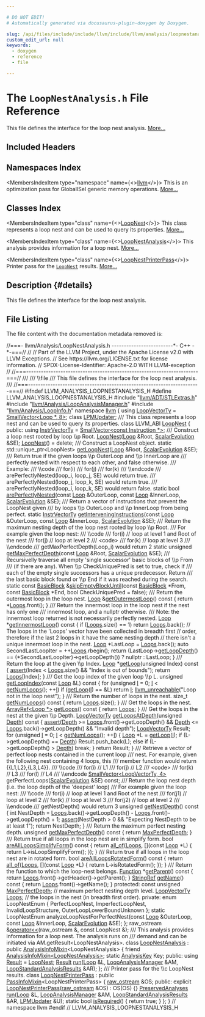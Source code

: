 ```yaml
---

# DO NOT EDIT!
# Automatically generated via docusaurus-plugin-doxygen by Doxygen.

slug: /api/files/include/include/llvm/include/llvm/analysis/loopnestanalysis-h
custom_edit_url: null
keywords:
  - doxygen
  - reference
  - file

---
```





# The `LoopNestAnalysis.h` File Reference

<DoxygenPage pluginConfig={pluginConfig}>

This file defines the interface for the loop nest analysis. <a href="#details">More...</a>

## Included Headers

<IncludesList>
<IncludesListItem
  filePath="llvm/ADT/STLExtras.h"
  permalink="/docs/api/files/include/include/llvm/include/llvm/adt/stlextras-h"
  isLocal="true" />
<IncludesListItem
  filePath="llvm/Analysis/LoopAnalysisManager.h"
  permalink="/docs/api/files/include/include/llvm/include/llvm/analysis/loopanalysismanager-h"
  isLocal="true" />
<IncludesListItem
  filePath="llvm/Analysis/LoopInfo.h"
  permalink="/docs/api/files/include/include/llvm/include/llvm/analysis/loopinfo-h"
  isLocal="true" />
</IncludesList>

## Namespaces Index

<MembersIndex>

<MembersIndexItem
  type="namespace"
  name={<><a href="/docs/api/namespaces/llvm">llvm</a></>}>
This is an optimization pass for GlobalISel generic memory operations. <a href="/docs/api/namespaces/llvm/#details">More...</a>
</MembersIndexItem>

</MembersIndex>

## Classes Index

<MembersIndex>

<MembersIndexItem
  type="class"
  name={<><a href="/docs/api/classes/llvm/loopnest">LoopNest</a></>}>
This class represents a loop nest and can be used to query its properties. <a href="/docs/api/classes/llvm/loopnest/#details">More...</a>
</MembersIndexItem>

<MembersIndexItem
  type="class"
  name={<><a href="/docs/api/classes/llvm/loopnestanalysis">LoopNestAnalysis</a></>}>
This analysis provides information for a loop nest. <a href="/docs/api/classes/llvm/loopnestanalysis/#details">More...</a>
</MembersIndexItem>

<MembersIndexItem
  type="class"
  name={<><a href="/docs/api/classes/llvm/loopnestprinterpass">LoopNestPrinterPass</a></>}>
Printer pass for the <code><a href="/docs/api/classes/llvm/loopnest">LoopNest</a></code> results. <a href="/docs/api/classes/llvm/loopnestprinterpass/#details">More...</a>
</MembersIndexItem>

</MembersIndex>

## Description {#details}

This file defines the interface for the loop nest analysis.

## File Listing

The file content with the documentation metadata removed is:

<ProgramListing>

<Link id="l00001" /><CodeLine lineNumber="1"><span class="doxyHighlightComment">//===- llvm/Analysis/LoopNestAnalysis.h -------------------------&#42;- C++ -&#42;-===//</span></CodeLine>
<Link id="l00002" /><CodeLine lineNumber="2"><span class="doxyHighlightComment">//</span></CodeLine>
<Link id="l00003" /><CodeLine lineNumber="3"><span class="doxyHighlightComment">// Part of the LLVM Project, under the Apache License v2.0 with LLVM Exceptions.</span></CodeLine>
<Link id="l00004" /><CodeLine lineNumber="4"><span class="doxyHighlightComment">// See https://llvm.org/LICENSE.txt for license information.</span></CodeLine>
<Link id="l00005" /><CodeLine lineNumber="5"><span class="doxyHighlightComment">// SPDX-License-Identifier: Apache-2.0 WITH LLVM-exception</span></CodeLine>
<Link id="l00006" /><CodeLine lineNumber="6"><span class="doxyHighlightComment">//</span></CodeLine>
<Link id="l00007" /><CodeLine lineNumber="7"><span class="doxyHighlightComment">//===----------------------------------------------------------------------===//</span></CodeLine>
<Link id="l00008" /><CodeLine lineNumber="8"><span class="doxyHighlightComment">///</span></CodeLine>
<Link id="l00009" /><CodeLine lineNumber="9"><span class="doxyHighlightComment">/// \\file</span></CodeLine>
<Link id="l00010" /><CodeLine lineNumber="10"><span class="doxyHighlightComment">/// This file defines the interface for the loop nest analysis.</span></CodeLine>
<Link id="l00011" /><CodeLine lineNumber="11"><span class="doxyHighlightComment">///</span></CodeLine>
<Link id="l00012" /><CodeLine lineNumber="12"><span class="doxyHighlightComment">//===----------------------------------------------------------------------===//</span></CodeLine>
<Link id="l00013" /><CodeLine lineNumber="13"></CodeLine>
<Link id="l00014" /><CodeLine lineNumber="14"><span class="doxyHighlightPreprocessor">#ifndef LLVM&#95;ANALYSIS&#95;LOOPNESTANALYSIS&#95;H</span></CodeLine>
<Link id="l00015" /><CodeLine lineNumber="15"><span class="doxyHighlightPreprocessor">#define LLVM&#95;ANALYSIS&#95;LOOPNESTANALYSIS&#95;H</span></CodeLine>
<Link id="l00016" /><CodeLine lineNumber="16"></CodeLine>
<Link id="l00017" /><CodeLine lineNumber="17"><span class="doxyHighlightPreprocessor">#include &quot;<a href="/docs/api/files/include/include/llvm/include/llvm/adt/stlextras-h">llvm/ADT/STLExtras.h</a>&quot;</span></CodeLine>
<Link id="l00018" /><CodeLine lineNumber="18"><span class="doxyHighlightPreprocessor">#include &quot;<a href="/docs/api/files/include/include/llvm/include/llvm/analysis/loopanalysismanager-h">llvm/Analysis/LoopAnalysisManager.h</a>&quot;</span></CodeLine>
<Link id="l00019" /><CodeLine lineNumber="19"><span class="doxyHighlightPreprocessor">#include &quot;<a href="/docs/api/files/include/include/llvm/include/llvm/analysis/loopinfo-h">llvm/Analysis/LoopInfo.h</a>&quot;</span></CodeLine>
<Link id="l00020" /><CodeLine lineNumber="20"></CodeLine>
<Link id="l00021" /><CodeLine lineNumber="21"><span class="doxyHighlightKeyword">namespace </span><span class="doxyHighlight"><a href="/docs/api/namespaces/llvm">llvm</a> &#123;</span></CodeLine>
<Link id="l00022" /><CodeLine lineNumber="22"></CodeLine>
<Link id="l00023" /><CodeLine lineNumber="23"><span class="doxyHighlightKeyword">using </span><span class="doxyHighlight"><a href="/docs/api/namespaces/llvm/#a74fccdd55e3793730ca5fd831595b16d">LoopVectorTy</a> = <a href="/docs/api/classes/llvm/smallvector">SmallVector&lt;Loop &#42;, 8&gt;</a>;</span></CodeLine>
<Link id="l00024" /><CodeLine lineNumber="24"></CodeLine>
<Link id="l00025" /><CodeLine lineNumber="25"><span class="doxyHighlightKeyword">class </span><span class="doxyHighlight"><a href="/docs/api/classes/llvm/lpmupdater">LPMUpdater</a>;</span></CodeLine>
<Link id="l00026" /><CodeLine lineNumber="26"></CodeLine>
<Link id="l00027" /><CodeLine lineNumber="27"><span class="doxyHighlightComment">/// This class represents a loop nest and can be used to query its properties.</span></CodeLine>
<Link id="l00028" /><CodeLine lineNumber="28" lineLink="/docs/api/classes/llvm/loopnest"><span class="doxyHighlightKeyword">class </span><span class="doxyHighlight">LLVM&#95;ABI <a href="/docs/api/classes/llvm/loopnest/#aa80b31035ddca93f1c59789d3c8af1d4">LoopNest</a> &#123;</span></CodeLine>
<Link id="l00029" /><CodeLine lineNumber="29"><span class="doxyHighlightKeyword">public</span><span class="doxyHighlight">:</span></CodeLine>
<Link id="l00030" /><CodeLine lineNumber="30" lineLink="/docs/api/classes/llvm/loopnest/#aa3d2f48690d2cdc62adb54486ea1ef7c"><span class="doxyHighlight">  </span><span class="doxyHighlightKeyword">using </span><span class="doxyHighlight"><a href="/docs/api/classes/llvm/loopnest/#aa3d2f48690d2cdc62adb54486ea1ef7c">InstrVectorTy</a> = <a href="/docs/api/classes/llvm/smallvector">SmallVector&lt;const Instruction &#42;&gt;</a>;</span></CodeLine>
<Link id="l00031" /><CodeLine lineNumber="31"></CodeLine>
<Link id="l00032" /><CodeLine lineNumber="32"><span class="doxyHighlightComment">  /// Construct a loop nest rooted by loop \\p Root.</span></CodeLine>
<Link id="l00033" /><CodeLine lineNumber="33"><span class="doxyHighlight">  <a href="/docs/api/classes/llvm/loopnest/#aa80b31035ddca93f1c59789d3c8af1d4">LoopNest</a>(<a href="/docs/api/classes/llvm/loop">Loop</a> &amp;Root, <a href="/docs/api/classes/llvm/scalarevolution">ScalarEvolution</a> &amp;SE);</span></CodeLine>
<Link id="l00034" /><CodeLine lineNumber="34"></CodeLine>
<Link id="l00035" /><CodeLine lineNumber="35" lineLink="/docs/api/classes/llvm/loopnest/#a432b4455d6653676c5cd49ffb464b7dd"><span class="doxyHighlight">  <a href="/docs/api/classes/llvm/loopnest/#a432b4455d6653676c5cd49ffb464b7dd">LoopNest</a>() = </span><span class="doxyHighlightKeyword">delete</span><span class="doxyHighlight">;</span></CodeLine>
<Link id="l00036" /><CodeLine lineNumber="36"></CodeLine>
<Link id="l00037" /><CodeLine lineNumber="37"><span class="doxyHighlightComment">  /// Construct a LoopNest object.</span></CodeLine>
<Link id="l00038" /><CodeLine lineNumber="38"><span class="doxyHighlight">  </span><span class="doxyHighlightKeyword">static</span><span class="doxyHighlight"> std::unique&#95;ptr&lt;LoopNest&gt; <a href="/docs/api/classes/llvm/loopnest/#a9f905da3130336a4fddcd7a7d3360bfd">getLoopNest</a>(<a href="/docs/api/classes/llvm/loop">Loop</a> &amp;Root, <a href="/docs/api/classes/llvm/scalarevolution">ScalarEvolution</a> &amp;SE);</span></CodeLine>
<Link id="l00039" /><CodeLine lineNumber="39"></CodeLine>
<Link id="l00040" /><CodeLine lineNumber="40"><span class="doxyHighlightComment">  /// Return true if the given loops \\p OuterLoop and \\p InnerLoop are</span></CodeLine>
<Link id="l00041" /><CodeLine lineNumber="41"><span class="doxyHighlightComment">  /// perfectly nested with respect to each other, and false otherwise.</span></CodeLine>
<Link id="l00042" /><CodeLine lineNumber="42"><span class="doxyHighlightComment">  /// Example:</span></CodeLine>
<Link id="l00043" /><CodeLine lineNumber="43"><span class="doxyHighlightComment">  /// \\code</span></CodeLine>
<Link id="l00044" /><CodeLine lineNumber="44"><span class="doxyHighlightComment">  ///   for(i)</span></CodeLine>
<Link id="l00045" /><CodeLine lineNumber="45"><span class="doxyHighlightComment">  ///     for(j)</span></CodeLine>
<Link id="l00046" /><CodeLine lineNumber="46"><span class="doxyHighlightComment">  ///       for(k)</span></CodeLine>
<Link id="l00047" /><CodeLine lineNumber="47"><span class="doxyHighlightComment">  /// \\endcode</span></CodeLine>
<Link id="l00048" /><CodeLine lineNumber="48"><span class="doxyHighlightComment">  /// arePerfectlyNested(loop&#95;i, loop&#95;j, SE) would return true.</span></CodeLine>
<Link id="l00049" /><CodeLine lineNumber="49"><span class="doxyHighlightComment">  /// arePerfectlyNested(loop&#95;j, loop&#95;k, SE) would return true.</span></CodeLine>
<Link id="l00050" /><CodeLine lineNumber="50"><span class="doxyHighlightComment">  /// arePerfectlyNested(loop&#95;i, loop&#95;k, SE) would return false.</span></CodeLine>
<Link id="l00051" /><CodeLine lineNumber="51"><span class="doxyHighlight">  </span><span class="doxyHighlightKeyword">static</span><span class="doxyHighlight"> </span><span class="doxyHighlightKeywordType">bool</span><span class="doxyHighlight"> <a href="/docs/api/classes/llvm/loopnest/#a67c21f16b8b65879632a1d332e79d253">arePerfectlyNested</a>(</span><span class="doxyHighlightKeyword">const</span><span class="doxyHighlight"> <a href="/docs/api/classes/llvm/loop">Loop</a> &amp;OuterLoop, </span><span class="doxyHighlightKeyword">const</span><span class="doxyHighlight"> <a href="/docs/api/classes/llvm/loop">Loop</a> &amp;InnerLoop,</span></CodeLine>
<Link id="l00052" /><CodeLine lineNumber="52"><span class="doxyHighlight">                                 <a href="/docs/api/classes/llvm/scalarevolution">ScalarEvolution</a> &amp;SE);</span></CodeLine>
<Link id="l00053" /><CodeLine lineNumber="53"></CodeLine>
<Link id="l00054" /><CodeLine lineNumber="54"><span class="doxyHighlightComment">  /// Return a vector of instructions that prevent the LoopNest given</span></CodeLine>
<Link id="l00055" /><CodeLine lineNumber="55"><span class="doxyHighlightComment">  /// by loops \\p OuterLoop and \\p InnerLoop from being perfect.</span></CodeLine>
<Link id="l00056" /><CodeLine lineNumber="56"><span class="doxyHighlight">  </span><span class="doxyHighlightKeyword">static</span><span class="doxyHighlight"> <a href="/docs/api/classes/llvm/loopnest/#aa3d2f48690d2cdc62adb54486ea1ef7c">InstrVectorTy</a> <a href="/docs/api/classes/llvm/loopnest/#a797a9f600b2119356e4ea74cdc6ba25a">getInterveningInstructions</a>(</span><span class="doxyHighlightKeyword">const</span><span class="doxyHighlight"> <a href="/docs/api/classes/llvm/loop">Loop</a> &amp;OuterLoop,</span></CodeLine>
<Link id="l00057" /><CodeLine lineNumber="57"><span class="doxyHighlight">                                                  </span><span class="doxyHighlightKeyword">const</span><span class="doxyHighlight"> <a href="/docs/api/classes/llvm/loop">Loop</a> &amp;InnerLoop,</span></CodeLine>
<Link id="l00058" /><CodeLine lineNumber="58"><span class="doxyHighlight">                                                  <a href="/docs/api/classes/llvm/scalarevolution">ScalarEvolution</a> &amp;SE);</span></CodeLine>
<Link id="l00059" /><CodeLine lineNumber="59"></CodeLine>
<Link id="l00060" /><CodeLine lineNumber="60"><span class="doxyHighlightComment">  /// Return the maximum nesting depth of the loop nest rooted by loop \\p Root.</span></CodeLine>
<Link id="l00061" /><CodeLine lineNumber="61"><span class="doxyHighlightComment">  /// For example given the loop nest:</span></CodeLine>
<Link id="l00062" /><CodeLine lineNumber="62"><span class="doxyHighlightComment">  /// \\code</span></CodeLine>
<Link id="l00063" /><CodeLine lineNumber="63"><span class="doxyHighlightComment">  ///   for(i)     // loop at level 1 and Root of the nest</span></CodeLine>
<Link id="l00064" /><CodeLine lineNumber="64"><span class="doxyHighlightComment">  ///     for(j)   // loop at level 2</span></CodeLine>
<Link id="l00065" /><CodeLine lineNumber="65"><span class="doxyHighlightComment">  ///       &lt;code&gt;</span></CodeLine>
<Link id="l00066" /><CodeLine lineNumber="66"><span class="doxyHighlightComment">  ///       for(k) // loop at level 3</span></CodeLine>
<Link id="l00067" /><CodeLine lineNumber="67"><span class="doxyHighlightComment">  /// \\endcode</span></CodeLine>
<Link id="l00068" /><CodeLine lineNumber="68"><span class="doxyHighlightComment">  /// getMaxPerfectDepth(Loop&#95;i) would return 2</span></CodeLine>
<Link id="l00069" /><CodeLine lineNumber="69"><span class="doxyHighlight">  </span><span class="doxyHighlightKeyword">static</span><span class="doxyHighlight"> </span><span class="doxyHighlightKeywordType">unsigned</span><span class="doxyHighlight"> <a href="/docs/api/classes/llvm/loopnest/#ad2c7f512c7735232319f74e85a4263e2">getMaxPerfectDepth</a>(</span><span class="doxyHighlightKeyword">const</span><span class="doxyHighlight"> <a href="/docs/api/classes/llvm/loop">Loop</a> &amp;Root, <a href="/docs/api/classes/llvm/scalarevolution">ScalarEvolution</a> &amp;SE);</span></CodeLine>
<Link id="l00070" /><CodeLine lineNumber="70"></CodeLine>
<Link id="l00071" /><CodeLine lineNumber="71"><span class="doxyHighlightComment">  /// Recursivelly traverse all empty &#39;single successor&#39; basic blocks of \\p From</span></CodeLine>
<Link id="l00072" /><CodeLine lineNumber="72"><span class="doxyHighlightComment">  /// (if there are any). When \\p CheckUniquePred is set to true, check if</span></CodeLine>
<Link id="l00073" /><CodeLine lineNumber="73"><span class="doxyHighlightComment">  /// each of the empty single successors has a unique predecessor. Return</span></CodeLine>
<Link id="l00074" /><CodeLine lineNumber="74"><span class="doxyHighlightComment">  /// the last basic block found or \\p End if it was reached during the search.</span></CodeLine>
<Link id="l00075" /><CodeLine lineNumber="75"><span class="doxyHighlight">  </span><span class="doxyHighlightKeyword">static</span><span class="doxyHighlight"> </span><span class="doxyHighlightKeyword">const</span><span class="doxyHighlight"> <a href="/docs/api/classes/llvm/basicblock">BasicBlock</a> &amp;<a href="/docs/api/classes/llvm/loopnest/#a0c3d91a5a6e71c114dea21819cc71382">skipEmptyBlockUntil</a>(</span><span class="doxyHighlightKeyword">const</span><span class="doxyHighlight"> <a href="/docs/api/classes/llvm/basicblock">BasicBlock</a> &#42;From,</span></CodeLine>
<Link id="l00076" /><CodeLine lineNumber="76"><span class="doxyHighlight">                                               </span><span class="doxyHighlightKeyword">const</span><span class="doxyHighlight"> <a href="/docs/api/classes/llvm/basicblock">BasicBlock</a> &#42;End,</span></CodeLine>
<Link id="l00077" /><CodeLine lineNumber="77"><span class="doxyHighlight">                                               </span><span class="doxyHighlightKeywordType">bool</span><span class="doxyHighlight"> CheckUniquePred = </span><span class="doxyHighlightKeyword">false</span><span class="doxyHighlight">);</span></CodeLine>
<Link id="l00078" /><CodeLine lineNumber="78"></CodeLine>
<Link id="l00079" /><CodeLine lineNumber="79"><span class="doxyHighlightComment">  /// Return the outermost loop in the loop nest.</span></CodeLine>
<Link id="l00080" /><CodeLine lineNumber="80" lineLink="/docs/api/classes/llvm/loopnest/#aeb26e0f4ad96cecfa73f0abbed21b61f"><span class="doxyHighlight">  <a href="/docs/api/classes/llvm/loop">Loop</a> &amp;<a href="/docs/api/classes/llvm/loopnest/#aeb26e0f4ad96cecfa73f0abbed21b61f">getOutermostLoop</a>()</span><span class="doxyHighlightKeyword"> const </span><span class="doxyHighlight">&#123; </span><span class="doxyHighlightKeywordFlow">return</span><span class="doxyHighlight"> &#42;<a href="/docs/api/classes/llvm/loopnest/#a3085b412e1547510b6891a60494b1d14">Loops</a>.front(); &#125;</span></CodeLine>
<Link id="l00081" /><CodeLine lineNumber="81"></CodeLine>
<Link id="l00082" /><CodeLine lineNumber="82"><span class="doxyHighlightComment">  /// Return the innermost loop in the loop nest if the nest has only one</span></CodeLine>
<Link id="l00083" /><CodeLine lineNumber="83"><span class="doxyHighlightComment">  /// innermost loop, and a nullptr otherwise.</span></CodeLine>
<Link id="l00084" /><CodeLine lineNumber="84"><span class="doxyHighlightComment">  /// Note: the innermost loop returned is not necessarily perfectly nested.</span></CodeLine>
<Link id="l00085" /><CodeLine lineNumber="85" lineLink="/docs/api/classes/llvm/loopnest/#aee0bc590a090ac389d8f1f3957e669b6"><span class="doxyHighlight">  <a href="/docs/api/classes/llvm/loop">Loop</a> &#42;<a href="/docs/api/classes/llvm/loopnest/#aee0bc590a090ac389d8f1f3957e669b6">getInnermostLoop</a>()</span><span class="doxyHighlightKeyword"> const </span><span class="doxyHighlight">&#123;</span></CodeLine>
<Link id="l00086" /><CodeLine lineNumber="86"><span class="doxyHighlight">    </span><span class="doxyHighlightKeywordFlow">if</span><span class="doxyHighlight"> (<a href="/docs/api/classes/llvm/loopnest/#a3085b412e1547510b6891a60494b1d14">Loops</a>.size() == 1)</span></CodeLine>
<Link id="l00087" /><CodeLine lineNumber="87"><span class="doxyHighlight">      </span><span class="doxyHighlightKeywordFlow">return</span><span class="doxyHighlight"> <a href="/docs/api/classes/llvm/loopnest/#a3085b412e1547510b6891a60494b1d14">Loops</a>.back();</span></CodeLine>
<Link id="l00088" /><CodeLine lineNumber="88"></CodeLine>
<Link id="l00089" /><CodeLine lineNumber="89"><span class="doxyHighlight">    </span><span class="doxyHighlightComment">// The loops in the &#39;Loops&#39; vector have been collected in breadth first</span></CodeLine>
<Link id="l00090" /><CodeLine lineNumber="90"><span class="doxyHighlight">    </span><span class="doxyHighlightComment">// order, therefore if the last 2 loops in it have the same nesting depth</span></CodeLine>
<Link id="l00091" /><CodeLine lineNumber="91"><span class="doxyHighlight">    </span><span class="doxyHighlightComment">// there isn&#39;t a unique innermost loop in the nest.</span></CodeLine>
<Link id="l00092" /><CodeLine lineNumber="92"><span class="doxyHighlight">    <a href="/docs/api/classes/llvm/loop">Loop</a> &#42;LastLoop = <a href="/docs/api/classes/llvm/loopnest/#a3085b412e1547510b6891a60494b1d14">Loops</a>.back();</span></CodeLine>
<Link id="l00093" /><CodeLine lineNumber="93"><span class="doxyHighlight">    </span><span class="doxyHighlightKeyword">auto</span><span class="doxyHighlight"> SecondLastLoopIter = ++<a href="/docs/api/classes/llvm/loopnest/#a3085b412e1547510b6891a60494b1d14">Loops</a>.rbegin();</span></CodeLine>
<Link id="l00094" /><CodeLine lineNumber="94"><span class="doxyHighlight">    </span><span class="doxyHighlightKeywordFlow">return</span><span class="doxyHighlight"> (LastLoop-&gt;<a href="/docs/api/classes/llvm/loopbase/#a57994482c17097d9f936acff3a6598ac">getLoopDepth</a>() == (&#42;SecondLastLoopIter)-&gt;getLoopDepth())</span></CodeLine>
<Link id="l00095" /><CodeLine lineNumber="95"><span class="doxyHighlight">               ? nullptr</span></CodeLine>
<Link id="l00096" /><CodeLine lineNumber="96"><span class="doxyHighlight">               : LastLoop;</span></CodeLine>
<Link id="l00097" /><CodeLine lineNumber="97"><span class="doxyHighlight">  &#125;</span></CodeLine>
<Link id="l00098" /><CodeLine lineNumber="98"></CodeLine>
<Link id="l00099" /><CodeLine lineNumber="99"><span class="doxyHighlightComment">  /// Return the loop at the given \\p Index.</span></CodeLine>
<Link id="l00100" /><CodeLine lineNumber="100" lineLink="/docs/api/classes/llvm/loopnest/#aad3f25fdf2e9c0c04e72750a569afffd"><span class="doxyHighlight">  <a href="/docs/api/classes/llvm/loop">Loop</a> &#42;<a href="/docs/api/classes/llvm/loopnest/#aad3f25fdf2e9c0c04e72750a569afffd">getLoop</a>(</span><span class="doxyHighlightKeywordType">unsigned</span><span class="doxyHighlight"> Index)</span><span class="doxyHighlightKeyword"> const </span><span class="doxyHighlight">&#123;</span></CodeLine>
<Link id="l00101" /><CodeLine lineNumber="101"><span class="doxyHighlight">    <a href="/docs/api/files/lib/lib/target/lib/target/amdgpu/silowercontrolflow-cpp/#a4868c5d81c5ccc98c47aeab6244346a0">assert</a>(Index &lt; <a href="/docs/api/classes/llvm/loopnest/#a3085b412e1547510b6891a60494b1d14">Loops</a>.size() &amp;&amp; </span><span class="doxyHighlightStringLiteral">&quot;Index is out of bounds&quot;</span><span class="doxyHighlight">);</span></CodeLine>
<Link id="l00102" /><CodeLine lineNumber="102"><span class="doxyHighlight">    </span><span class="doxyHighlightKeywordFlow">return</span><span class="doxyHighlight"> <a href="/docs/api/classes/llvm/loopnest/#a3085b412e1547510b6891a60494b1d14">Loops</a>&#91;Index&#93;;</span></CodeLine>
<Link id="l00103" /><CodeLine lineNumber="103"><span class="doxyHighlight">  &#125;</span></CodeLine>
<Link id="l00104" /><CodeLine lineNumber="104"></CodeLine>
<Link id="l00105" /><CodeLine lineNumber="105"><span class="doxyHighlightComment">  /// Get the loop index of the given loop \\p L.</span></CodeLine>
<Link id="l00106" /><CodeLine lineNumber="106" lineLink="/docs/api/classes/llvm/loopnest/#ad6ae5f7cbdbb9f3e4ff06623bc815c24"><span class="doxyHighlight">  </span><span class="doxyHighlightKeywordType">unsigned</span><span class="doxyHighlight"> <a href="/docs/api/classes/llvm/loopnest/#ad6ae5f7cbdbb9f3e4ff06623bc815c24">getLoopIndex</a>(</span><span class="doxyHighlightKeyword">const</span><span class="doxyHighlight"> <a href="/docs/api/classes/llvm/loop">Loop</a> &amp;L)</span><span class="doxyHighlightKeyword"> const </span><span class="doxyHighlight">&#123;</span></CodeLine>
<Link id="l00107" /><CodeLine lineNumber="107"><span class="doxyHighlight">    </span><span class="doxyHighlightKeywordFlow">for</span><span class="doxyHighlight"> (</span><span class="doxyHighlightKeywordType">unsigned</span><span class="doxyHighlight"> <a href="/docs/api/files/lib/lib/support/md5-cpp/#ac0eafdc9ee161b71e7af98af736952fd">I</a> = 0; <a href="/docs/api/files/lib/lib/support/md5-cpp/#ac0eafdc9ee161b71e7af98af736952fd">I</a> &lt; <a href="/docs/api/classes/llvm/loopnest/#aec57833927c1ee7b4ce3c49d3867ee23">getNumLoops</a>(); ++<a href="/docs/api/files/lib/lib/support/md5-cpp/#ac0eafdc9ee161b71e7af98af736952fd">I</a>)</span></CodeLine>
<Link id="l00108" /><CodeLine lineNumber="108"><span class="doxyHighlight">      </span><span class="doxyHighlightKeywordFlow">if</span><span class="doxyHighlight"> (<a href="/docs/api/classes/llvm/loopnest/#aad3f25fdf2e9c0c04e72750a569afffd">getLoop</a>(<a href="/docs/api/files/lib/lib/support/md5-cpp/#ac0eafdc9ee161b71e7af98af736952fd">I</a>) == &amp;L)</span></CodeLine>
<Link id="l00109" /><CodeLine lineNumber="109"><span class="doxyHighlight">        </span><span class="doxyHighlightKeywordFlow">return</span><span class="doxyHighlight"> <a href="/docs/api/files/lib/lib/support/md5-cpp/#ac0eafdc9ee161b71e7af98af736952fd">I</a>;</span></CodeLine>
<Link id="l00110" /><CodeLine lineNumber="110"><span class="doxyHighlight">    <a href="/docs/api/files/include/include/llvm/include/llvm/support/errorhandling-h/#ace243f5c25697a1107cce46626b3dc94">llvm&#95;unreachable</a>(</span><span class="doxyHighlightStringLiteral">&quot;Loop not in the loop nest&quot;</span><span class="doxyHighlight">);</span></CodeLine>
<Link id="l00111" /><CodeLine lineNumber="111"><span class="doxyHighlight">  &#125;</span></CodeLine>
<Link id="l00112" /><CodeLine lineNumber="112"></CodeLine>
<Link id="l00113" /><CodeLine lineNumber="113"><span class="doxyHighlightComment">  /// Return the number of loops in the nest.</span></CodeLine>
<Link id="l00114" /><CodeLine lineNumber="114" lineLink="/docs/api/classes/llvm/loopnest/#aec57833927c1ee7b4ce3c49d3867ee23"><span class="doxyHighlight">  </span><span class="doxyHighlightKeywordType">size&#95;t</span><span class="doxyHighlight"> <a href="/docs/api/classes/llvm/loopnest/#aec57833927c1ee7b4ce3c49d3867ee23">getNumLoops</a>()</span><span class="doxyHighlightKeyword"> const </span><span class="doxyHighlight">&#123; </span><span class="doxyHighlightKeywordFlow">return</span><span class="doxyHighlight"> <a href="/docs/api/classes/llvm/loopnest/#a3085b412e1547510b6891a60494b1d14">Loops</a>.size(); &#125;</span></CodeLine>
<Link id="l00115" /><CodeLine lineNumber="115"></CodeLine>
<Link id="l00116" /><CodeLine lineNumber="116"><span class="doxyHighlightComment">  /// Get the loops in the nest.</span></CodeLine>
<Link id="l00117" /><CodeLine lineNumber="117" lineLink="/docs/api/classes/llvm/loopnest/#a2b8c1f7e00ee579ae55bad5bb1b44b31"><span class="doxyHighlight">  <a href="/docs/api/classes/llvm/arrayref">ArrayRef&lt;Loop &#42;&gt;</a> <a href="/docs/api/classes/llvm/loopnest/#a2b8c1f7e00ee579ae55bad5bb1b44b31">getLoops</a>()</span><span class="doxyHighlightKeyword"> const </span><span class="doxyHighlight">&#123; </span><span class="doxyHighlightKeywordFlow">return</span><span class="doxyHighlight"> <a href="/docs/api/classes/llvm/loopnest/#a3085b412e1547510b6891a60494b1d14">Loops</a>; &#125;</span></CodeLine>
<Link id="l00118" /><CodeLine lineNumber="118"></CodeLine>
<Link id="l00119" /><CodeLine lineNumber="119"><span class="doxyHighlightComment">  /// Get the loops in the nest at the given \\p Depth.</span></CodeLine>
<Link id="l00120" /><CodeLine lineNumber="120" lineLink="/docs/api/classes/llvm/loopnest/#a9a55eae28402873c1a08fcb29323a16b"><span class="doxyHighlight">  <a href="/docs/api/namespaces/llvm/#a74fccdd55e3793730ca5fd831595b16d">LoopVectorTy</a> <a href="/docs/api/classes/llvm/loopnest/#a9a55eae28402873c1a08fcb29323a16b">getLoopsAtDepth</a>(</span><span class="doxyHighlightKeywordType">unsigned</span><span class="doxyHighlight"> <a href="/docs/api/namespaces/llvm/#a1eb5609345b906d024fbf9e4bc1adc06afe578efb7ca235af77fb0eef7edcf639">Depth</a>)</span><span class="doxyHighlightKeyword"> const </span><span class="doxyHighlight">&#123;</span></CodeLine>
<Link id="l00121" /><CodeLine lineNumber="121"><span class="doxyHighlight">    <a href="/docs/api/files/lib/lib/target/lib/target/amdgpu/silowercontrolflow-cpp/#a4868c5d81c5ccc98c47aeab6244346a0">assert</a>(<a href="/docs/api/namespaces/llvm/#a1eb5609345b906d024fbf9e4bc1adc06afe578efb7ca235af77fb0eef7edcf639">Depth</a> &gt;= <a href="/docs/api/classes/llvm/loopnest/#a3085b412e1547510b6891a60494b1d14">Loops</a>.front()-&gt;getLoopDepth() &amp;&amp;</span></CodeLine>
<Link id="l00122" /><CodeLine lineNumber="122"><span class="doxyHighlight">           <a href="/docs/api/namespaces/llvm/#a1eb5609345b906d024fbf9e4bc1adc06afe578efb7ca235af77fb0eef7edcf639">Depth</a> &lt;= <a href="/docs/api/classes/llvm/loopnest/#a3085b412e1547510b6891a60494b1d14">Loops</a>.back()-&gt;getLoopDepth() &amp;&amp; </span><span class="doxyHighlightStringLiteral">&quot;Invalid depth&quot;</span><span class="doxyHighlight">);</span></CodeLine>
<Link id="l00123" /><CodeLine lineNumber="123"><span class="doxyHighlight">    <a href="/docs/api/namespaces/llvm/#a74fccdd55e3793730ca5fd831595b16d">LoopVectorTy</a> Result;</span></CodeLine>
<Link id="l00124" /><CodeLine lineNumber="124"><span class="doxyHighlight">    </span><span class="doxyHighlightKeywordFlow">for</span><span class="doxyHighlight"> (</span><span class="doxyHighlightKeywordType">unsigned</span><span class="doxyHighlight"> <a href="/docs/api/files/lib/lib/support/md5-cpp/#ac0eafdc9ee161b71e7af98af736952fd">I</a> = 0; <a href="/docs/api/files/lib/lib/support/md5-cpp/#ac0eafdc9ee161b71e7af98af736952fd">I</a> &lt; <a href="/docs/api/classes/llvm/loopnest/#aec57833927c1ee7b4ce3c49d3867ee23">getNumLoops</a>(); ++<a href="/docs/api/files/lib/lib/support/md5-cpp/#ac0eafdc9ee161b71e7af98af736952fd">I</a>) &#123;</span></CodeLine>
<Link id="l00125" /><CodeLine lineNumber="125"><span class="doxyHighlight">      <a href="/docs/api/classes/llvm/loop">Loop</a> &#42;L = <a href="/docs/api/classes/llvm/loopnest/#aad3f25fdf2e9c0c04e72750a569afffd">getLoop</a>(<a href="/docs/api/files/lib/lib/support/md5-cpp/#ac0eafdc9ee161b71e7af98af736952fd">I</a>);</span></CodeLine>
<Link id="l00126" /><CodeLine lineNumber="126"><span class="doxyHighlight">      </span><span class="doxyHighlightKeywordFlow">if</span><span class="doxyHighlight"> (L-&gt;getLoopDepth() == <a href="/docs/api/namespaces/llvm/#a1eb5609345b906d024fbf9e4bc1adc06afe578efb7ca235af77fb0eef7edcf639">Depth</a>)</span></CodeLine>
<Link id="l00127" /><CodeLine lineNumber="127"><span class="doxyHighlight">        Result.push&#95;back(L);</span></CodeLine>
<Link id="l00128" /><CodeLine lineNumber="128"><span class="doxyHighlight">      </span><span class="doxyHighlightKeywordFlow">else</span><span class="doxyHighlight"> </span><span class="doxyHighlightKeywordFlow">if</span><span class="doxyHighlight"> (L-&gt;getLoopDepth() &gt; <a href="/docs/api/namespaces/llvm/#a1eb5609345b906d024fbf9e4bc1adc06afe578efb7ca235af77fb0eef7edcf639">Depth</a>)</span></CodeLine>
<Link id="l00129" /><CodeLine lineNumber="129"><span class="doxyHighlight">        </span><span class="doxyHighlightKeywordFlow">break</span><span class="doxyHighlight">;</span></CodeLine>
<Link id="l00130" /><CodeLine lineNumber="130"><span class="doxyHighlight">    &#125;</span></CodeLine>
<Link id="l00131" /><CodeLine lineNumber="131"><span class="doxyHighlight">    </span><span class="doxyHighlightKeywordFlow">return</span><span class="doxyHighlight"> Result;</span></CodeLine>
<Link id="l00132" /><CodeLine lineNumber="132"><span class="doxyHighlight">  &#125;</span></CodeLine>
<Link id="l00133" /><CodeLine lineNumber="133"></CodeLine>
<Link id="l00134" /><CodeLine lineNumber="134"><span class="doxyHighlightComment">  /// Retrieve a vector of perfect loop nests contained in the current loop</span></CodeLine>
<Link id="l00135" /><CodeLine lineNumber="135"><span class="doxyHighlightComment">  /// nest. For example, given the following  nest containing 4 loops, this</span></CodeLine>
<Link id="l00136" /><CodeLine lineNumber="136"><span class="doxyHighlightComment">  /// member function would return &#123;&#123;L1,L2&#125;,&#123;L3,L4&#125;&#125;.</span></CodeLine>
<Link id="l00137" /><CodeLine lineNumber="137"><span class="doxyHighlightComment">  /// \\code</span></CodeLine>
<Link id="l00138" /><CodeLine lineNumber="138"><span class="doxyHighlightComment">  ///   for(i) // L1</span></CodeLine>
<Link id="l00139" /><CodeLine lineNumber="139"><span class="doxyHighlightComment">  ///     for(j) // L2</span></CodeLine>
<Link id="l00140" /><CodeLine lineNumber="140"><span class="doxyHighlightComment">  ///       &lt;code&gt;</span></CodeLine>
<Link id="l00141" /><CodeLine lineNumber="141"><span class="doxyHighlightComment">  ///       for(k) // L3</span></CodeLine>
<Link id="l00142" /><CodeLine lineNumber="142"><span class="doxyHighlightComment">  ///         for(l) // L4</span></CodeLine>
<Link id="l00143" /><CodeLine lineNumber="143"><span class="doxyHighlightComment">  /// \\endcode</span></CodeLine>
<Link id="l00144" /><CodeLine lineNumber="144"><span class="doxyHighlight">  <a href="/docs/api/classes/llvm/smallvector">SmallVector&lt;LoopVectorTy, 4&gt;</a> getPerfectLoops(<a href="/docs/api/classes/llvm/scalarevolution">ScalarEvolution</a> &amp;SE) </span><span class="doxyHighlightKeyword">const</span><span class="doxyHighlight">;</span></CodeLine>
<Link id="l00145" /><CodeLine lineNumber="145"></CodeLine>
<Link id="l00146" /><CodeLine lineNumber="146"><span class="doxyHighlightComment">  /// Return the loop nest depth (i.e. the loop depth of the &#39;deepest&#39; loop)</span></CodeLine>
<Link id="l00147" /><CodeLine lineNumber="147"><span class="doxyHighlightComment">  /// For example given the loop nest:</span></CodeLine>
<Link id="l00148" /><CodeLine lineNumber="148"><span class="doxyHighlightComment">  /// \\code</span></CodeLine>
<Link id="l00149" /><CodeLine lineNumber="149"><span class="doxyHighlightComment">  ///   for(i)      // loop at level 1 and Root of the nest</span></CodeLine>
<Link id="l00150" /><CodeLine lineNumber="150"><span class="doxyHighlightComment">  ///     for(j1)   // loop at level 2</span></CodeLine>
<Link id="l00151" /><CodeLine lineNumber="151"><span class="doxyHighlightComment">  ///       for(k)  // loop at level 3</span></CodeLine>
<Link id="l00152" /><CodeLine lineNumber="152"><span class="doxyHighlightComment">  ///     for(j2)   // loop at level 2</span></CodeLine>
<Link id="l00153" /><CodeLine lineNumber="153"><span class="doxyHighlightComment">  /// \\endcode</span></CodeLine>
<Link id="l00154" /><CodeLine lineNumber="154"><span class="doxyHighlightComment">  /// getNestDepth() would return 3</span></CodeLine>
<Link id="l00155" /><CodeLine lineNumber="155" lineLink="/docs/api/classes/llvm/loopnest/#a2e412f8b916b22399f515ff64bfb6705"><span class="doxyHighlight">  </span><span class="doxyHighlightKeywordType">unsigned</span><span class="doxyHighlight"> <a href="/docs/api/classes/llvm/loopnest/#a2e412f8b916b22399f515ff64bfb6705">getNestDepth</a>()</span><span class="doxyHighlightKeyword"> const </span><span class="doxyHighlight">&#123;</span></CodeLine>
<Link id="l00156" /><CodeLine lineNumber="156"><span class="doxyHighlight">    </span><span class="doxyHighlightKeywordType">int</span><span class="doxyHighlight"> NestDepth =</span></CodeLine>
<Link id="l00157" /><CodeLine lineNumber="157"><span class="doxyHighlight">        <a href="/docs/api/classes/llvm/loopnest/#a3085b412e1547510b6891a60494b1d14">Loops</a>.back()-&gt;getLoopDepth() - <a href="/docs/api/classes/llvm/loopnest/#a3085b412e1547510b6891a60494b1d14">Loops</a>.front()-&gt;getLoopDepth() + 1;</span></CodeLine>
<Link id="l00158" /><CodeLine lineNumber="158"><span class="doxyHighlight">    <a href="/docs/api/files/lib/lib/target/lib/target/amdgpu/silowercontrolflow-cpp/#a4868c5d81c5ccc98c47aeab6244346a0">assert</a>(NestDepth &gt; 0 &amp;&amp; </span><span class="doxyHighlightStringLiteral">&quot;Expecting NestDepth to be at least 1&quot;</span><span class="doxyHighlight">);</span></CodeLine>
<Link id="l00159" /><CodeLine lineNumber="159"><span class="doxyHighlight">    </span><span class="doxyHighlightKeywordFlow">return</span><span class="doxyHighlight"> NestDepth;</span></CodeLine>
<Link id="l00160" /><CodeLine lineNumber="160"><span class="doxyHighlight">  &#125;</span></CodeLine>
<Link id="l00161" /><CodeLine lineNumber="161"></CodeLine>
<Link id="l00162" /><CodeLine lineNumber="162"><span class="doxyHighlightComment">  /// Return the maximum perfect nesting depth.</span></CodeLine>
<Link id="l00163" /><CodeLine lineNumber="163" lineLink="/docs/api/classes/llvm/loopnest/#acbe3cef3fd28531e0c1e5ae0980e916f"><span class="doxyHighlight">  </span><span class="doxyHighlightKeywordType">unsigned</span><span class="doxyHighlight"> <a href="/docs/api/classes/llvm/loopnest/#acbe3cef3fd28531e0c1e5ae0980e916f">getMaxPerfectDepth</a>()</span><span class="doxyHighlightKeyword"> const </span><span class="doxyHighlight">&#123; </span><span class="doxyHighlightKeywordFlow">return</span><span class="doxyHighlight"> <a href="/docs/api/classes/llvm/loopnest/#a8f02315a5f8b586f46e88acdd9d555b4">MaxPerfectDepth</a>; &#125;</span></CodeLine>
<Link id="l00164" /><CodeLine lineNumber="164"></CodeLine>
<Link id="l00165" /><CodeLine lineNumber="165"><span class="doxyHighlightComment">  /// Return true if all loops in the loop nest are in simplify form.</span></CodeLine>
<Link id="l00166" /><CodeLine lineNumber="166" lineLink="/docs/api/classes/llvm/loopnest/#aeb914cbf1769e0ced099aafb56e63adf"><span class="doxyHighlight">  </span><span class="doxyHighlightKeywordType">bool</span><span class="doxyHighlight"> <a href="/docs/api/classes/llvm/loopnest/#aeb914cbf1769e0ced099aafb56e63adf">areAllLoopsSimplifyForm</a>()</span><span class="doxyHighlightKeyword"> const </span><span class="doxyHighlight">&#123;</span></CodeLine>
<Link id="l00167" /><CodeLine lineNumber="167"><span class="doxyHighlight">    </span><span class="doxyHighlightKeywordFlow">return</span><span class="doxyHighlight"> <a href="/docs/api/namespaces/llvm/#a0d10fe510ced2849a8074fe81e5d04ce">all&#95;of</a>(<a href="/docs/api/classes/llvm/loopnest/#a3085b412e1547510b6891a60494b1d14">Loops</a>, &#91;&#93;(</span><span class="doxyHighlightKeyword">const</span><span class="doxyHighlight"> <a href="/docs/api/classes/llvm/loop">Loop</a> &#42;L) &#123; </span><span class="doxyHighlightKeywordFlow">return</span><span class="doxyHighlight"> L-&gt;isLoopSimplifyForm(); &#125;);</span></CodeLine>
<Link id="l00168" /><CodeLine lineNumber="168"><span class="doxyHighlight">  &#125;</span></CodeLine>
<Link id="l00169" /><CodeLine lineNumber="169"></CodeLine>
<Link id="l00170" /><CodeLine lineNumber="170"><span class="doxyHighlightComment">  /// Return true if all loops in the loop nest are in rotated form.</span></CodeLine>
<Link id="l00171" /><CodeLine lineNumber="171" lineLink="/docs/api/classes/llvm/loopnest/#aafe544749686c1cec7d210cd31cc092c"><span class="doxyHighlight">  </span><span class="doxyHighlightKeywordType">bool</span><span class="doxyHighlight"> <a href="/docs/api/classes/llvm/loopnest/#aafe544749686c1cec7d210cd31cc092c">areAllLoopsRotatedForm</a>()</span><span class="doxyHighlightKeyword"> const </span><span class="doxyHighlight">&#123;</span></CodeLine>
<Link id="l00172" /><CodeLine lineNumber="172"><span class="doxyHighlight">    </span><span class="doxyHighlightKeywordFlow">return</span><span class="doxyHighlight"> <a href="/docs/api/namespaces/llvm/#a0d10fe510ced2849a8074fe81e5d04ce">all&#95;of</a>(<a href="/docs/api/classes/llvm/loopnest/#a3085b412e1547510b6891a60494b1d14">Loops</a>, &#91;&#93;(</span><span class="doxyHighlightKeyword">const</span><span class="doxyHighlight"> <a href="/docs/api/classes/llvm/loop">Loop</a> &#42;L) &#123; </span><span class="doxyHighlightKeywordFlow">return</span><span class="doxyHighlight"> L-&gt;isRotatedForm(); &#125;);</span></CodeLine>
<Link id="l00173" /><CodeLine lineNumber="173"><span class="doxyHighlight">  &#125;</span></CodeLine>
<Link id="l00174" /><CodeLine lineNumber="174"></CodeLine>
<Link id="l00175" /><CodeLine lineNumber="175"><span class="doxyHighlightComment">  /// Return the function to which the loop-nest belongs.</span></CodeLine>
<Link id="l00176" /><CodeLine lineNumber="176" lineLink="/docs/api/classes/llvm/loopnest/#accc0fffa89a787bcc12e5db7a603006c"><span class="doxyHighlight">  <a href="/docs/api/classes/llvm/function">Function</a> &#42;<a href="/docs/api/classes/llvm/loopnest/#accc0fffa89a787bcc12e5db7a603006c">getParent</a>()</span><span class="doxyHighlightKeyword"> const </span><span class="doxyHighlight">&#123;</span></CodeLine>
<Link id="l00177" /><CodeLine lineNumber="177"><span class="doxyHighlight">    </span><span class="doxyHighlightKeywordFlow">return</span><span class="doxyHighlight"> <a href="/docs/api/classes/llvm/loopnest/#a3085b412e1547510b6891a60494b1d14">Loops</a>.front()-&gt;getHeader()-&gt;getParent();</span></CodeLine>
<Link id="l00178" /><CodeLine lineNumber="178"><span class="doxyHighlight">  &#125;</span></CodeLine>
<Link id="l00179" /><CodeLine lineNumber="179"></CodeLine>
<Link id="l00180" /><CodeLine lineNumber="180" lineLink="/docs/api/classes/llvm/loopnest/#a054dd1de2de1b190b7a47b0c67a75730"><span class="doxyHighlight">  <a href="/docs/api/classes/llvm/stringref">StringRef</a> <a href="/docs/api/classes/llvm/loopnest/#a054dd1de2de1b190b7a47b0c67a75730">getName</a>()</span><span class="doxyHighlightKeyword"> const </span><span class="doxyHighlight">&#123; </span><span class="doxyHighlightKeywordFlow">return</span><span class="doxyHighlight"> <a href="/docs/api/classes/llvm/loopnest/#a3085b412e1547510b6891a60494b1d14">Loops</a>.front()-&gt;getName(); &#125;</span></CodeLine>
<Link id="l00181" /><CodeLine lineNumber="181"></CodeLine>
<Link id="l00182" /><CodeLine lineNumber="182"><span class="doxyHighlightKeyword">protected</span><span class="doxyHighlight">:</span></CodeLine>
<Link id="l00183" /><CodeLine lineNumber="183" lineLink="/docs/api/classes/llvm/loopnest/#a8f02315a5f8b586f46e88acdd9d555b4"><span class="doxyHighlight">  </span><span class="doxyHighlightKeyword">const</span><span class="doxyHighlight"> </span><span class="doxyHighlightKeywordType">unsigned</span><span class="doxyHighlight"> <a href="/docs/api/classes/llvm/loopnest/#a8f02315a5f8b586f46e88acdd9d555b4">MaxPerfectDepth</a>; </span><span class="doxyHighlightComment">// maximum perfect nesting depth level.</span></CodeLine>
<Link id="l00184" /><CodeLine lineNumber="184" lineLink="/docs/api/classes/llvm/loopnest/#a3085b412e1547510b6891a60494b1d14"><span class="doxyHighlight">  <a href="/docs/api/namespaces/llvm/#a74fccdd55e3793730ca5fd831595b16d">LoopVectorTy</a> <a href="/docs/api/classes/llvm/loopnest/#a3085b412e1547510b6891a60494b1d14">Loops</a>; </span><span class="doxyHighlightComment">// the loops in the nest (in breadth first order).</span></CodeLine>
<Link id="l00185" /><CodeLine lineNumber="185"></CodeLine>
<Link id="l00186" /><CodeLine lineNumber="186"><span class="doxyHighlightKeyword">private</span><span class="doxyHighlight">:</span></CodeLine>
<Link id="l00187" /><CodeLine lineNumber="187"><span class="doxyHighlight">  </span><span class="doxyHighlightKeyword">enum</span><span class="doxyHighlight"> LoopNestEnum &#123;</span></CodeLine>
<Link id="l00188" /><CodeLine lineNumber="188"><span class="doxyHighlight">    PerfectLoopNest,</span></CodeLine>
<Link id="l00189" /><CodeLine lineNumber="189"><span class="doxyHighlight">    ImperfectLoopNest,</span></CodeLine>
<Link id="l00190" /><CodeLine lineNumber="190"><span class="doxyHighlight">    InvalidLoopStructure,</span></CodeLine>
<Link id="l00191" /><CodeLine lineNumber="191"><span class="doxyHighlight">    OuterLoopLowerBoundUnknown</span></CodeLine>
<Link id="l00192" /><CodeLine lineNumber="192"><span class="doxyHighlight">  &#125;;</span></CodeLine>
<Link id="l00193" /><CodeLine lineNumber="193"><span class="doxyHighlight">  </span><span class="doxyHighlightKeyword">static</span><span class="doxyHighlight"> LoopNestEnum analyzeLoopNestForPerfectNest(</span><span class="doxyHighlightKeyword">const</span><span class="doxyHighlight"> <a href="/docs/api/classes/llvm/loop">Loop</a> &amp;OuterLoop,</span></CodeLine>
<Link id="l00194" /><CodeLine lineNumber="194"><span class="doxyHighlight">                                                    </span><span class="doxyHighlightKeyword">const</span><span class="doxyHighlight"> <a href="/docs/api/classes/llvm/loop">Loop</a> &amp;InnerLoop,</span></CodeLine>
<Link id="l00195" /><CodeLine lineNumber="195"><span class="doxyHighlight">                                                    <a href="/docs/api/classes/llvm/scalarevolution">ScalarEvolution</a> &amp;SE);</span></CodeLine>
<Link id="l00196" /><CodeLine lineNumber="196"><span class="doxyHighlight">&#125;;</span></CodeLine>
<Link id="l00197" /><CodeLine lineNumber="197"></CodeLine>
<Link id="l00198" /><CodeLine lineNumber="198"><span class="doxyHighlight">raw&#95;ostream &amp;<a href="/docs/api/namespaces/llvm/#ab89f1db02887aa569176f0e29622eb47">operator&lt;&lt;</a>(raw&#95;ostream &amp;, </span><span class="doxyHighlightKeyword">const</span><span class="doxyHighlight"> LoopNest &amp;);</span></CodeLine>
<Link id="l00199" /><CodeLine lineNumber="199"></CodeLine>
<Link id="l00200" /><CodeLine lineNumber="200"><span class="doxyHighlightComment">/// This analysis provides information for a loop nest. The analysis runs on</span></CodeLine>
<Link id="l00201" /><CodeLine lineNumber="201"><span class="doxyHighlightComment">/// demand and can be initiated via AM.getResult&lt;LoopNestAnalysis&gt;.</span></CodeLine>
<Link id="l00202" /><CodeLine lineNumber="202" lineLink="/docs/api/classes/llvm/loopnestanalysis"><span class="doxyHighlightKeyword">class </span><span class="doxyHighlight"><a href="/docs/api/classes/llvm/loopnestanalysis">LoopNestAnalysis</a> : </span><span class="doxyHighlightKeyword">public</span><span class="doxyHighlight"> <a href="/docs/api/structs/llvm/analysisinfomixin">AnalysisInfoMixin</a>&lt;LoopNestAnalysis&gt; &#123;</span></CodeLine>
<Link id="l00203" /><CodeLine lineNumber="203"><span class="doxyHighlight">  </span><span class="doxyHighlightKeyword">friend</span><span class="doxyHighlight"> <a href="/docs/api/structs/llvm/analysisinfomixin">AnalysisInfoMixin&lt;LoopNestAnalysis&gt;</a>;</span></CodeLine>
<Link id="l00204" /><CodeLine lineNumber="204"><span class="doxyHighlight">  </span><span class="doxyHighlightKeyword">static</span><span class="doxyHighlight"> <a href="/docs/api/structs/llvm/analysiskey">AnalysisKey</a> Key;</span></CodeLine>
<Link id="l00205" /><CodeLine lineNumber="205"></CodeLine>
<Link id="l00206" /><CodeLine lineNumber="206"><span class="doxyHighlightKeyword">public</span><span class="doxyHighlight">:</span></CodeLine>
<Link id="l00207" /><CodeLine lineNumber="207" lineLink="/docs/api/classes/llvm/loopnestanalysis/#a24c4da96276ecf639612f7f4bcd835e3"><span class="doxyHighlight">  </span><span class="doxyHighlightKeyword">using </span><span class="doxyHighlight"><a href="/docs/api/classes/llvm/loopnestanalysis/#a24c4da96276ecf639612f7f4bcd835e3">Result</a> = <a href="/docs/api/classes/llvm/loopnest">LoopNest</a>;</span></CodeLine>
<Link id="l00208" /><CodeLine lineNumber="208" lineLink="/docs/api/classes/llvm/loopnestanalysis/#a5c71dd5b3ee2380d629c3258b4867236"><span class="doxyHighlight">  <a href="/docs/api/classes/llvm/loopnestanalysis/#a24c4da96276ecf639612f7f4bcd835e3">Result</a> <a href="/docs/api/classes/llvm/loopnestanalysis/#a5c71dd5b3ee2380d629c3258b4867236">run</a>(<a href="/docs/api/classes/llvm/loop">Loop</a> &amp;L, <a href="/docs/api/namespaces/llvm/#a58dde534a0ea2a23cb6c779c5c283f75">LoopAnalysisManager</a> &amp;AM, <a href="/docs/api/structs/llvm/loopstandardanalysisresults">LoopStandardAnalysisResults</a> &amp;AR);</span></CodeLine>
<Link id="l00209" /><CodeLine lineNumber="209"><span class="doxyHighlight">&#125;;</span></CodeLine>
<Link id="l00210" /><CodeLine lineNumber="210"></CodeLine>
<Link id="l00211" /><CodeLine lineNumber="211"><span class="doxyHighlightComment">/// Printer pass for the \\c LoopNest results.</span></CodeLine>
<Link id="l00212" /><CodeLine lineNumber="212" lineLink="/docs/api/classes/llvm/loopnestprinterpass"><span class="doxyHighlightKeyword">class </span><span class="doxyHighlight"><a href="/docs/api/classes/llvm/loopnestprinterpass/#a5cfa67fd5ff57bdd4e29acbb1db470bc">LoopNestPrinterPass</a> : </span><span class="doxyHighlightKeyword">public</span><span class="doxyHighlight"> <a href="/docs/api/structs/llvm/passinfomixin">PassInfoMixin</a>&lt;LoopNestPrinterPass&gt; &#123;</span></CodeLine>
<Link id="l00213" /><CodeLine lineNumber="213"><span class="doxyHighlight">  <a href="/docs/api/classes/llvm/raw-ostream">raw&#95;ostream</a> &amp;OS;</span></CodeLine>
<Link id="l00214" /><CodeLine lineNumber="214"></CodeLine>
<Link id="l00215" /><CodeLine lineNumber="215"><span class="doxyHighlightKeyword">public</span><span class="doxyHighlight">:</span></CodeLine>
<Link id="l00216" /><CodeLine lineNumber="216" lineLink="/docs/api/classes/llvm/loopnestprinterpass/#a5cfa67fd5ff57bdd4e29acbb1db470bc"><span class="doxyHighlight">  </span><span class="doxyHighlightKeyword">explicit</span><span class="doxyHighlight"> <a href="/docs/api/classes/llvm/loopnestprinterpass/#a5cfa67fd5ff57bdd4e29acbb1db470bc">LoopNestPrinterPass</a>(<a href="/docs/api/classes/llvm/raw-ostream">raw&#95;ostream</a> &amp;OS) : OS(OS) &#123;&#125;</span></CodeLine>
<Link id="l00217" /><CodeLine lineNumber="217"></CodeLine>
<Link id="l00218" /><CodeLine lineNumber="218"><span class="doxyHighlight">  <a href="/docs/api/classes/llvm/preservedanalyses">PreservedAnalyses</a> <a href="/docs/api/classes/llvm/loopnestprinterpass/#aaf9544eaca7fe1e7b473639f38a3b094">run</a>(<a href="/docs/api/classes/llvm/loop">Loop</a> &amp;L, <a href="/docs/api/namespaces/llvm/#a58dde534a0ea2a23cb6c779c5c283f75">LoopAnalysisManager</a> &amp;AM,</span></CodeLine>
<Link id="l00219" /><CodeLine lineNumber="219"><span class="doxyHighlight">                        <a href="/docs/api/structs/llvm/loopstandardanalysisresults">LoopStandardAnalysisResults</a> &amp;AR, <a href="/docs/api/classes/llvm/lpmupdater">LPMUpdater</a> &amp;U);</span></CodeLine>
<Link id="l00220" /><CodeLine lineNumber="220"></CodeLine>
<Link id="l00221" /><CodeLine lineNumber="221" lineLink="/docs/api/classes/llvm/loopnestprinterpass/#a7b52ef3424512c0f6828994d2cba5dd2"><span class="doxyHighlight">  </span><span class="doxyHighlightKeyword">static</span><span class="doxyHighlight"> </span><span class="doxyHighlightKeywordType">bool</span><span class="doxyHighlight"> <a href="/docs/api/classes/llvm/loopnestprinterpass/#a7b52ef3424512c0f6828994d2cba5dd2">isRequired</a>() &#123; </span><span class="doxyHighlightKeywordFlow">return</span><span class="doxyHighlight"> </span><span class="doxyHighlightKeyword">true</span><span class="doxyHighlight">; &#125;</span></CodeLine>
<Link id="l00222" /><CodeLine lineNumber="222"><span class="doxyHighlight">&#125;;</span></CodeLine>
<Link id="l00223" /><CodeLine lineNumber="223"></CodeLine>
<Link id="l00224" /><CodeLine lineNumber="224"><span class="doxyHighlight">&#125; </span><span class="doxyHighlightComment">// namespace llvm</span></CodeLine>
<Link id="l00225" /><CodeLine lineNumber="225"></CodeLine>
<Link id="l00226" /><CodeLine lineNumber="226"><span class="doxyHighlightPreprocessor">#endif </span><span class="doxyHighlightComment">// LLVM&#95;ANALYSIS&#95;LOOPNESTANALYSIS&#95;H</span></CodeLine>

</ProgramListing>


</DoxygenPage>
